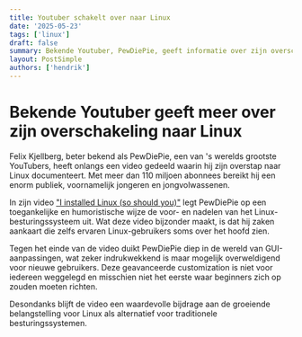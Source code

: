 ```yaml
---
title: Youtuber schakelt over naar Linux
date: '2025-05-23'
tags: ['linux']
draft: false
summary: Bekende Youtuber, PewDiePie, geeft informatie over zijn overschakeling naar Linux
layout: PostSimple
authors: ['hendrik']
---
```


# Bekende Youtuber geeft meer over zijn overschakeling naar Linux

Felix Kjellberg, beter bekend als PewDiePie, een van 's werelds grootste YouTubers, heeft onlangs een video gedeeld waarin hij zijn overstap naar Linux documenteert. Met meer dan 110 miljoen abonnees bereikt hij een enorm publiek, voornamelijk jongeren en jongvolwassenen.

In zijn video ["I installed Linux (so should you)"](https://www.youtube.com/watch?v=pVI_smLgTY0) legt PewDiePie op een toegankelijke en humoristische wijze de voor- en nadelen van het Linux-besturingssysteem uit. Wat deze video bijzonder maakt, is dat hij zaken aankaart die zelfs ervaren Linux-gebruikers soms over het hoofd zien. 

Tegen het einde van de video duikt PewDiePie diep in de wereld van GUI-aanpassingen, wat zeker indrukwekkend is maar mogelijk overweldigend voor nieuwe gebruikers. Deze geavanceerde customization is niet voor iedereen weggelegd en misschien niet het eerste waar beginners zich op zouden moeten richten.

Desondanks blijft de video een waardevolle bijdrage aan de groeiende belangstelling voor Linux als alternatief voor traditionele besturingssystemen.
